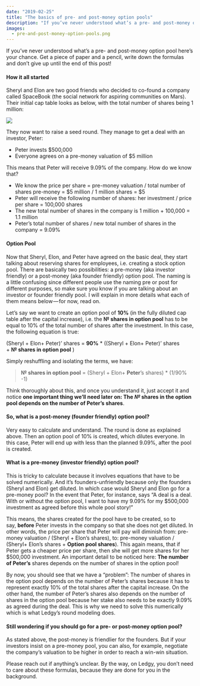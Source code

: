 ```yaml
---
date: "2019-02-25"
title: "The basics of pre- and post-money option pools"
description: "If you’ve never understood what’s a pre- and post-money option pool, here’s your chance."
images:
  - pre-and-post-money-option-pools.png
---
```



If you’ve never understood what’s a pre- and post-money option pool here’s your chance. Get a piece of paper and a pencil, write down the formulas and don’t give up until the end of this post!

#### How it all started

Sheryl and Elon are two good friends who decided to co-found a company called SpaceBook (the social network for aspiring communities on Mars). Their initial cap table looks as below, with the total number of shares being 1 million:

<Img src="pre-and-post-money-option-pools.png" align="center" />

They now want to raise a seed round. They manage to get a deal with an investor, Peter:

-   Peter invests $500,000
-   Everyone agrees on a pre-money valuation of $5 million

This means that Peter will receive 9.09% of the company. How do we know that?

-   We know the price per share = pre-money valuation / total number of shares pre-money = $5 million / 1 million shares = $5
-   Peter will receive the following number of shares: her investment / price per share = 100,000 shares
-   The new total number of shares in the company is 1 million + 100,000 = 1.1 million
-   Peter’s total number of shares / new total number of shares in the company = 9.09%

#### Option Pool

Now that Sheryl, Elon, and Peter have agreed on the basic deal, they start talking about reserving shares for employees, i.e. creating a stock option pool. There are basically two possibilities: a pre-money (aka investor friendly) or a post-money (aka founder friendly) option pool. The naming is a little confusing since different people use the naming pre or post for different purposes, so make sure you know if you are talking about an investor or founder friendly pool. I will explain in more details what each of them means below — for now, read on.

Let’s say we want to create an option pool of **10%** (in the fully diluted cap table after the capital increase), i.e. the **№ shares in option pool** has to be equal to 10% of the total number of shares after the investment. In this case, the following equation is true:

(Sheryl + Elon+ Peter)’ shares = **90%** \* ((Sheryl + Elon+ Peter)’ shares + **№ shares in option pool** )

Simply reshuffling and isolating the terms, we have:

> **№ shares in option pool** = (Sheryl + Elon+ **Peter**’s shares) \* (1/90% -1)

Think thoroughly about this, and once you understand it, just accept it and notice **one important thing we’ll need later on: The *№* shares in the option pool depends on the number of Peter’s shares**.

#### So, what is a post-money (founder friendly) option pool?

Very easy to calculate and understand. The round is done as explained above. Then an option pool of 10% is created, which dilutes everyone. In this case, Peter will end up with less than the planned 9.09%, after the pool is created.

#### What is a pre-money (investor friendly) option pool?

This is tricky to calculate because it involves equations that have to be solved numerically. And it’s founders-unfriendly because only the founders (Sheryl and Elon) get diluted. In which case would Sheryl and Elon go for a pre-money pool? In the event that Peter, for instance, says “A deal is a deal. With or without the option pool, I want to have my 9.09% for my $500,000 investment as agreed before this whole pool story!”

This means, the shares created for the pool have to be created, so to say, **before** Peter invests in the company so that she does not get diluted. In other words, the price per share that Peter will pay will diminish from: pre-money valuation / (Sheryl + Elon’s shares), to: pre-money valuation / (Sheryl+ Elon’s shares + **Option pool shares**). This again means, that if Peter gets a cheaper price per share, then she will get more shares for her $500,000 investment. An important detail to be noticed here: **The number of Peter’s** shares depends on the number of shares in the option pool!

By now, you should see that we have a “problem”: The number of shares in the option pool depends on the number of Peter’s shares because it has to represent exactly 10% of the total shares after the capital increase. On the other hand, the number of Peter’s shares also depends on the number of shares in the option pool because her stake also needs to be exactly 9.09% as agreed during the deal. This is why we need to solve this numerically which is what Ledgy’s round modeling does.

#### Still wondering if you should go for a pre- or post-money option pool?

As stated above, the post-money is friendlier for the founders. But if your investors insist on a pre-money pool, you can also, for example, negotiate the company’s valuation to be higher in order to reach a win-win situation.

Please reach out if anything’s unclear. By the way, on Ledgy, you don’t need to care about these formulas, because they are done for you in the background.

